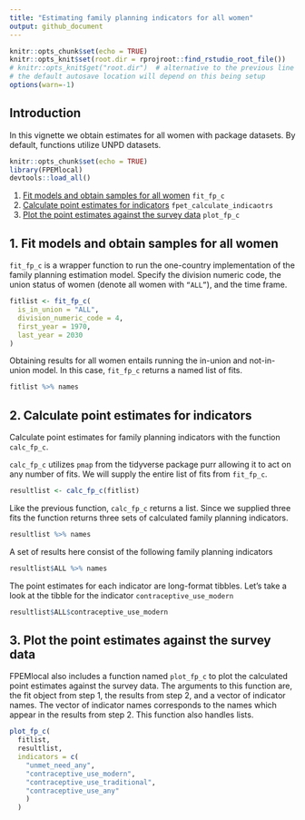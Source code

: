 ```yaml
---
title: "Estimating family planning indicators for all women"
output: github_document
---
```

```r
knitr::opts_chunk$set(echo = TRUE)
knitr::opts_knit$set(root.dir = rprojroot::find_rstudio_root_file())
# knitr::opts_knit$get("root.dir")  # alternative to the previous line
# the default autosave location will depend on this being setup
options(warn=-1)
```
## Introduction
In this vignette we obtain estimates for all women with package datasets. By default, functions utilize UNPD datasets.


```r
knitr::opts_chunk$set(echo = TRUE)
library(FPEMlocal)
devtools::load_all()
```

1. [Fit models and obtain samples for all women](#fit) `fit_fp_c`
2. [Calculate point estimates for indicators](#results) `fpet_calculate_indicaotrs`
3. [Plot the  point estimates against the survey data](#plot) `plot_fp_c`


## <a name="fit"></a>
## 1. Fit models and obtain samples for all women
`fit_fp_c` is a wrapper function to run the one-country implementation of the family planning estimation model. Specify the division numeric code, the union status of women (denote all women with `“ALL”`), and the time frame.

```r
fitlist <- fit_fp_c(
  is_in_union = "ALL",
  division_numeric_code = 4,
  first_year = 1970,
  last_year = 2030
)
```

Obtaining results for all women entails running the in-union and not-in-union model.  In this case, `fit_fp_c` returns a named list of fits.
```r
fitlist %>% names
```

## <a name="results"></a>
## 2. Calculate point estimates for indicators
Calculate point estimates for family planning indicators with the function `calc_fp_c`.

`calc_fp_c` utilizes `pmap` from the tidyverse package purr allowing it to act on any number of fits. We will supply the entire list of fits from `fit_fp_c`.
```r
resultlist <- calc_fp_c(fitlist)
```

Like the previous function, `calc_fp_c` returns a list. Since we supplied three fits the function returns three sets of calculated family planning indicators.
```r
resultlist %>% names
```

A set of results here consist of the following family planning indicators
```r
resultlist$ALL %>% names
```

The point estimates for each indicator are long-format tibbles. Let's take a look at the tibble for the indicator `contraceptive_use_modern`
```r
resultlist$ALL$contraceptive_use_modern
```

## <a name="plot"></a>
## 3. Plot the  point estimates against the survey data
FPEMlocal also includes a function named `plot_fp_c` to plot the calculated point estimates against the survey data. The arguments to this function are, the fit object from step 1, the results from step 2, and a vector of indicator names. The vector of indicator names corresponds to the names which appear in the results from step 2. This function also handles lists.

```r
plot_fp_c(
  fitlist,
  resultlist,
  indicators = c(
    "unmet_need_any",
    "contraceptive_use_modern",
    "contraceptive_use_traditional",
    "contraceptive_use_any"
    )
  )
```
